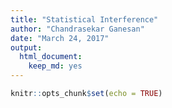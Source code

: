 ```yaml
---
title: "Statistical Interference"
author: "Chandrasekar Ganesan"
date: "March 24, 2017"
output: 
  html_document: 
    keep_md: yes
---
```


```r
knitr::opts_chunk$set(echo = TRUE)
```
